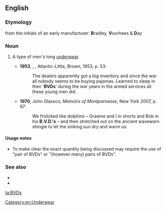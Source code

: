 ==English==

===Etymology===
from the initials of an early manufacturer: '''B'''radley, '''V'''oorhees & '''D'''ay

===Noun===
{{en-plural noun}}

# {{label|en|informal|initialism}} A type of men's long [[underwear]].
#* '''1953''', {{w|Richard Pike Bissell|Richard Bissell}}, ''{{w|7½ Cents}}'', Atlantic-Little, Brown, 1953, p. 53:
#*: The dealers apparently got a big inventory and since the war all nobody seems to be buying pajamas. Learned to sleep in their ‘'''BVDs'''’ during the war years in the armed services all these young men did.
#* '''1970''', John Glassco, ''Memoirs of Montparnasse'', New York 2007, p. 97:
#*: We frolicked like dolphins – Graeme and I in shorts and Bob in his '''B.V.D.'s''' – and then stretched out on the ancient waveworn shingle to let the sinking sun dry and warm us.

====Usage notes====
* To make clear the exact quantity being discussed may require the use of "pair of BVDs" or "(however many) pairs of BVDs".

===See also===
* {{pedia|BVD}}
* {{l|en|bividí}}

[[Category:en:Underwear]]

[[ta:BVDs]]